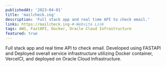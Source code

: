 ```yaml
---
publishedAt: '2023-04-01'
title: 'mailcheck.ing'
description: 'Full stack app and real time API to check email.'
links: https://mailcheck.ing-#-Website Link
tags: AWS, FastAPI, Docker, Oracle Cloud Infrastructure
featured: true
---
```


Full stack app and real time API to check email. Developed using FASTAPI and Deployed overall service infrastructure utilizing Docker container, VercelCI, and deployed on Oracle Cloud Infrastructure.